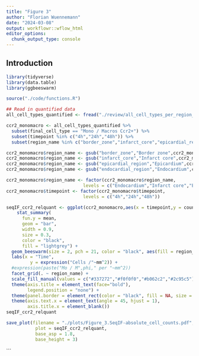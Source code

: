 ```yaml
---
title: "Figure 3"
author: "Florian Wuennemann"
date: "2024-03-08"
output: workflowr::wflow_html
editor_options:
  chunk_output_type: console
---
```


## Introduction

```r
library(tidyverse)
library(data.table)
library(ggbeeswarm)

source("./code/functions.R")
```

```r
## Read in quantified data
all_cell_types_quantified <- fread("./review/all_cell_types_per_region_counts_perctentages_20241212.csv")

ccr2_monomacro <- all_cell_types_quantified %>%
  subset(final_cell_type == "Mono / Macros Ccr2+") %>%
  subset(timepoint %in% c("4h","24h","48h")) %>%
  subset(region_name %in% c("border_zone","infarct_core","epicardial_region","endocardial_region"))

ccr2_monomacro$region_name <- gsub("border_zone","Border zone",ccr2_monomacro$region_name)
ccr2_monomacro$region_name <- gsub("infarct_core","Infarct core",ccr2_monomacro$region_name)
ccr2_monomacro$region_name <- gsub("epicardial_region","Epicardium",ccr2_monomacro$region_name)
ccr2_monomacro$region_name <- gsub("endocardial_region","Endocardium",ccr2_monomacro$region_name)

ccr2_monomacro$region_name <- factor(ccr2_monomacro$region_name,
                             levels = c("Endocardium","Infarct core","Epicardium","Border zone"))
ccr2_monomacro$timepoint <- factor(ccr2_monomacro$timepoint,
                             levels = c("4h","24h","48h"))

seqIF_ccr2_relquant <- ggplot(ccr2_monomacro,aes(x = timepoint,y = count_per_mm2)) +
    stat_summary(
      fun.y = mean,
      geom = "bar",
      width = 0.9,
      size = 0.3,
      color = "black",
      fill = "lightgrey") +
  geom_beeswarm(size = 2, pch = 21, color = "black", aes(fill = region_name)) +
  labs(x = "Time",
         y = expression("Cells /"~mm^2)) + 
  #expression(paste("Mo / M",phi," per "~mm^2))
  facet_grid(. ~ region_name) +
  scale_fill_manual(values = c("#337272","#f0f0f0","#b062c2","#2c95c5")) +
  theme(axis.title = element_text(face="bold"),
        legend.position = "none") +
  theme(panel.border = element_rect(color = "black", fill = NA, size = 0.75)) +
  theme(axis.text.x = element_text(angle = 45, hjust = 1),
        axis.title.x = element_blank()) 
seqIF_ccr2_relquant

save_plot(filename = "./plots/Figure_3.SeqIF-absolute_cell_counts.pdf",
           plot = seqIF_ccr2_relquant,
           base_asp = 1.8,
           base_height = 3)
```




<!-- # ```{r} -->
<!-- # abs_counts <- fread("./data/Traditional_IF_absolute_cell_counts.csv") -->
<!-- # colnames(abs_counts) <- gsub(" ","_",colnames(abs_counts)) -->
<!-- # abs_counts <- abs_counts %>% -->
<!-- #   pivot_longer(cols = Endo_Pre:BZ_2d, -->
<!-- #                names_to = "sample", -->
<!-- #                values_to = "cell_count") %>% -->
<!-- #   separate(sample, into = c("region","timepoint"), sep = "_") %>% -->
<!-- #   subset(timepoint != "Pre") -->
<!-- #  -->
<!-- # # Replace abbreviations with full labels -->
<!-- # abs_counts$region <- gsub("Endo","Endocard",abs_counts$region) -->
<!-- # abs_counts$region <- gsub("Core","Infarct core",abs_counts$region) -->
<!-- # abs_counts$region <- gsub("Epi","Epicard",abs_counts$region) -->
<!-- # abs_counts$region <- gsub("BZ","Border zone",abs_counts$region) -->
<!-- # abs_counts$region <- factor(abs_counts$region, levels = c("Endocard","Infarct core","Epicard","Border zone")) -->
<!-- #  -->
<!-- # abs_counts$timepoint <- gsub("1d","24h",abs_counts$timepoint) -->
<!-- # abs_counts$timepoint <- gsub("2d","2 days",abs_counts$timepoint) -->
<!-- # abs_counts$timepoint <- factor(abs_counts$timepoint, levels = c("Pre","4h","24h","2 days")) -->
<!-- #  -->
<!-- # abs_plot <- ggplot(abs_counts,aes(timepoint,cell_count)) + -->
<!-- #     stat_summary( -->
<!-- #       fun.y = mean, -->
<!-- #       geom = "bar", -->
<!-- #       width = 0.9, -->
<!-- #       size = 0.3, -->
<!-- #       color = "black", -->
<!-- #       fill = "lightgrey") + -->
<!-- #     labs(y = "Absolute cell number") + -->
<!-- #   geom_beeswarm(size = 2 , pch = 21, color = "black", aes(fill = region)) + -->
<!-- #   facet_grid(.~ region) + -->
<!-- #   theme(axis.title = element_text(face="bold"), -->
<!-- #         legend.position = "none") + -->
<!-- #   scale_fill_manual(values = c("#337272","#f0f0f0","#b062c2","#2c95c5")) + -->
<!-- #   theme(panel.border = element_rect(color = "black", fill = NA, size = 0.75)) + -->
<!-- #   theme(axis.text.x = element_text(angle = 45, hjust = 1), -->
<!-- #         axis.title.x = element_blank()) -->
<!-- #    -->
<!-- # save_plot(filename = "./plots/Figure_3.tradIF-absolute_cell_counts.pdf", -->
<!-- #           plot = abs_plot, -->
<!-- #           base_asp = 1.8, -->
<!-- #           base_height = 3) -->
```
